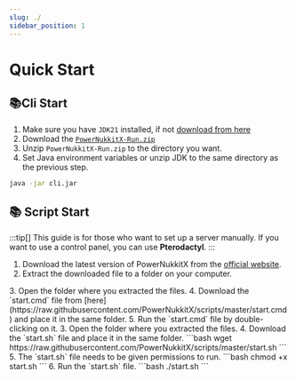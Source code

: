 ```yaml
---
slug: ./
sidebar_position: 1
---
```

# Quick Start
## 📚Cli Start
1. Make sure you have `JDK21` installed, if not [download from here](https://www.graalvm.org/downloads)
2. Download
the [`PowerNukkitX-Run.zip`](https://github.com/PowerNukkitX/PowerNukkitX/releases/download/nightly-build/powernukkitx-run.zip)
3. Unzip `PowerNukkitX-Run.zip` to the directory you want.
4. Set Java environment variables or unzip JDK to the same directory as the previous step.
```sh
java -jar cli.jar
```

## 📚 Script Start

:::tip[]
This guide is for those who want to set up a server manually. If you want to use a control panel, you can use **Pterodactyl**.
:::

1. Download the latest version of PowerNukkitX from the [official website](https://v2.powernukkitx.com/).
2. Extract the downloaded file to a folder on your computer.
<Tabs>
    <TabItem value="Windows">
        3. Open the folder where you extracted the files.
        4. Download the `start.cmd` file from
        [here](https://raw.githubusercontent.com/PowerNukkitX/scripts/master/start.cmd) and place it in the same folder.
        5. Run the `start.cmd` file by double-clicking on it.
    </TabItem>
    <TabItem value="Linux">
        3. Open the folder where you extracted the files.
        4. Download the `start.sh` file and place it in the same folder.
        ```bash
        wget https://raw.githubusercontent.com/PowerNukkitX/scripts/master/start.sh
        ```
        5. The `start.sh` file needs to be given permissions to run.
        ```bash
        chmod +x start.sh
        ```
        6. Run the `start.sh` file.
        ```bash
        ./start.sh
        ```
    </TabItem>
</Tabs>